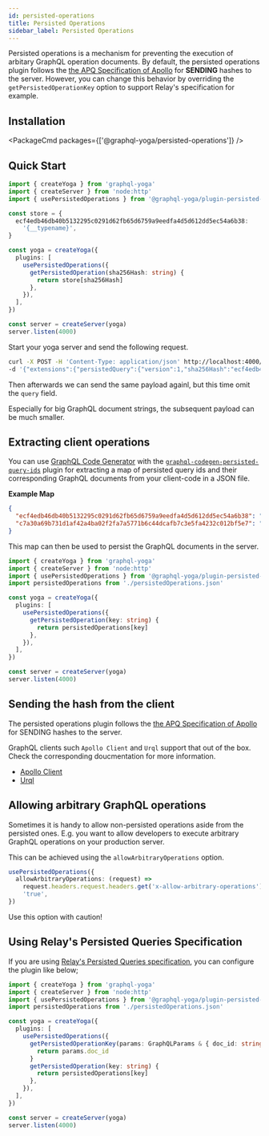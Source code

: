 ```yaml
---
id: persisted-operations
title: Persisted Operations
sidebar_label: Persisted Operations
---
```



Persisted operations is a mechanism for preventing the execution of arbitary GraphQL operation documents.
By default, the persisted operations plugin follows the [the APQ Specification of Apollo](https://github.com/apollographql/apollo-link-persisted-queries#apollo-engine) for **SENDING** hashes to the server.
However, you can change this behavior by overriding the `getPersistedOperationKey` option to support Relay's specification for example.

## Installation

<PackageCmd packages={['@graphql-yoga/persisted-operations']} />

## Quick Start

```ts
import { createYoga } from 'graphql-yoga'
import { createServer } from 'node:http'
import { usePersistedOperations } from '@graphql-yoga/plugin-persisted-operations'

const store = {
  ecf4edb46db40b5132295c0291d62fb65d6759a9eedfa4d5d612dd5ec54a6b38:
    '{__typename}',
}

const yoga = createYoga({
  plugins: [
    usePersistedOperations({
      getPersistedOperation(sha256Hash: string) {
        return store[sha256Hash]
      },
    }),
  ],
})

const server = createServer(yoga)
server.listen(4000)
```

Start your yoga server and send the following request.

```bash
curl -X POST -H 'Content-Type: application/json' http://localhost:4000/graphql \
-d '{"extensions":{"persistedQuery":{"version":1,"sha256Hash":"ecf4edb46db40b5132295c0291d62fb65d6759a9eedfa4d5d612dd5ec54a6b38"}}}'
```

Then afterwards we can send the same payload againl, but this time omit the `query` field.

Especially for big GraphQL document strings, the subsequent payload can be much smaller.

## Extracting client operations

You can use [GraphQL Code Generator](https://www.graphql-code-generator.com/) with the [`graphql-codegen-persisted-query-ids`](https://github.com/valu-digital/graphql-codegen-persisted-query-ids) plugin for extracting a map of persisted query ids and their corresponding GraphQL documents from your client-code in a JSON file.

**Example Map**

```json
{
  "ecf4edb46db40b5132295c0291d62fb65d6759a9eedfa4d5d612dd5ec54a6b38": "{__typename}",
  "c7a30a69b731d1af42a4ba02f2fa7a5771b6c44dcafb7c3e5fa4232c012bf5e7": "mutation {__typename}"
}
```

This map can then be used to persist the GraphQL documents in the server.

```ts
import { createYoga } from 'graphql-yoga'
import { createServer } from 'node:http'
import { usePersistedOperations } from '@graphql-yoga/plugin-persisted-operations'
import persistedOperations from './persistedOperations.json'

const yoga = createYoga({
  plugins: [
    usePersistedOperations({
      getPersistedOperation(key: string) {
        return persistedOperations[key]
      },
    }),
  ],
})

const server = createServer(yoga)
server.listen(4000)
```

## Sending the hash from the client

The persisted operations plugin follows the [the APQ Specification of Apollo](https://github.com/apollographql/apollo-link-persisted-queries#apollo-engine) for SENDING hashes to the server.

GraphQL clients such `Apollo Client` and `Urql` support that out of the box.
Check the corresponding doucmentation for more information.

- [Apollo Client](https://www.apollographql.com/docs/apollo-server/performance/apq/#step-2-enable-automatic-persisted-queries)
- [Urql](https://formidable.com/open-source/urql/docs/advanced/persistence-and-uploads/)

## Allowing arbitrary GraphQL operations

Sometimes it is handy to allow non-persisted operations aside from the persisted ones.
E.g. you want to allow developers to execute arbitrary GraphQL operations on your production server.

This can be achieved using the `allowArbitraryOperations` option.

```ts
usePersistedOperations({
  allowArbitraryOperations: (request) =>
    request.headers.request.headers.get('x-allow-arbitrary-operations') ===
    'true',
})
```

Use this option with caution!

## Using Relay's Persisted Queries Specification

If you are using [Relay's Persisted Queries specification](https://relay.dev/docs/guides/persisted-queries/#example-implemetation-of-relaylocalpersistingjs), you can configure the plugin like below;

```ts
import { createYoga } from 'graphql-yoga'
import { createServer } from 'node:http'
import { usePersistedOperations } from '@graphql-yoga/plugin-persisted-operations'
import persistedOperations from './persistedOperations.json'

const yoga = createYoga({
  plugins: [
    usePersistedOperations({
      getPersistedOperationKey(params: GraphQLParams & { doc_id: string }) {
        return params.doc_id
      }
      getPersistedOperation(key: string) {
        return persistedOperations[key]
      },
    }),
  ],
})

const server = createServer(yoga)
server.listen(4000)
```
